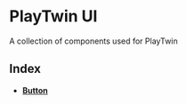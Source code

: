 
<Meta title="Welcome" />

# PlayTwin UI

A collection of components used for PlayTwin

## Index

- [**Button**](/?path=/docs/buttons--default-story)
